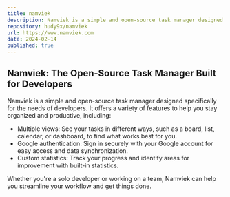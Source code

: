 ```yaml
---
title: namviek
description: Namviek is a simple and open-source task manager designed specifically for the needs of developers. It offers a variety of features to help you stay organized and productive
repository: hudy9x/namviek
url: https://www.namviek.com
date: 2024-02-14
published: true
---
```



## Namviek: The Open-Source Task Manager Built for Developers

Namviek is a simple and open-source task manager designed specifically for the needs of developers. It offers a variety of features to help you stay organized and productive, including:

- Multiple views: See your tasks in different ways, such as a board, list, calendar, or dashboard, to find what works best for you.
- Google authentication: Sign in securely with your Google account for easy access and data synchronization.
- Custom statistics: Track your progress and identify areas for improvement with built-in statistics.

Whether you're a solo developer or working on a team, Namviek can help you streamline your workflow and get things done.




